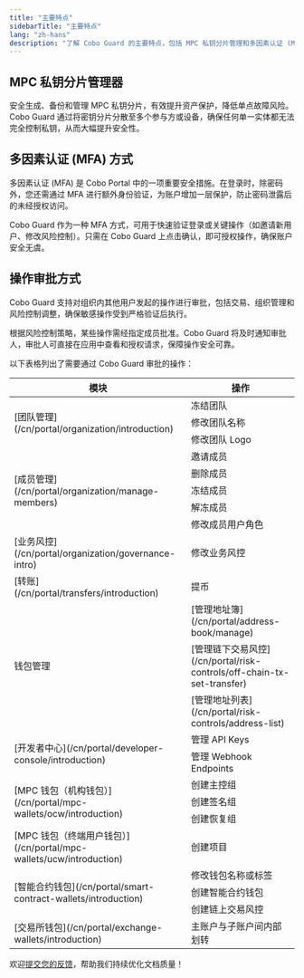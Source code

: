```yaml
---
title: "主要特点"
sidebarTitle: "主要特点"
lang: "zh-hans"
description: "了解 Cobo Guard 的主要特点，包括 MPC 私钥分片管理和多因素认证 (MFA)和操作审批。"
---
```


## MPC 私钥分片管理器
安全生成、备份和管理 MPC 私钥分片，有效提升资产保护，降低单点故障风险。Cobo Guard 通过将密钥分片分散至多个参与方或设备，确保任何单一实体都无法完全控制私钥，从而大幅提升安全性。

## 多因素认证 (MFA) 方式

多因素认证 (MFA) 是 Cobo Portal 中的一项重要安全措施。在登录时，除密码外，您还需通过 MFA 进行额外身份验证，为账户增加一层保护，防止密码泄露后的未经授权访问。

Cobo Guard 作为一种 MFA 方式，可用于快速验证登录或关键操作（如邀请新用户、修改风险控制）。只需在 Cobo Guard 上点击确认，即可授权操作，确保账户安全无虞。

## 操作审批方式

Cobo Guard 支持对组织内其他用户发起的操作进行审批，包括交易、组织管理和风险控制调整，确保敏感操作受到严格验证后执行。

根据风险控制策略，某些操作需经指定成员批准。Cobo Guard 将及时通知审批人，审批人可直接在应用中查看和授权请求，保障操作安全可靠。

以下表格列出了需要通过 Cobo Guard 审批的操作：

<table>
  <thead>
    <tr>
      <th>模块</th>
      <th>操作</th>
    </tr>
  </thead>
  <tbody>
    <tr>
      <td rowspan="3">[团队管理](/cn/portal/organization/introduction)</td>
      <td>冻结团队</td>
    </tr>
    <tr>
      <td>修改团队名称</td>
    </tr>
    <tr>
      <td>修改团队 Logo</td>
    </tr>
    <tr>
      <td rowspan="5">[成员管理](/cn/portal/organization/manage-members)</td>
      <td>邀请成员</td>
    </tr>
    <tr>
      <td>删除成员</td>
    </tr>
    <tr>
      <td>冻结成员</td>
    </tr>
    <tr>
      <td>解冻成员</td>
    </tr>
    <tr>
      <td>修改成员用户角色</td>
    </tr>
    <tr>
      <td>[业务风控](/cn/portal/organization/governance-intro)</td>
      <td>修改业务风控</td>
    </tr>
    <tr>
      <td>[转账](/cn/portal/transfers/introduction)</td>
      <td>提币</td>
    </tr>
    <tr>
      <td rowspan="3">钱包管理</td>
      <td>[管理地址簿](/cn/portal/address-book/manage)</td>
    </tr>
    <tr>
      <td>[管理链下交易风控](/cn/portal/risk-controls/off-chain-tx-set-transfer)</td>
    </tr>
    <tr>
      <td>[管理地址列表](/cn/portal/risk-controls/address-list)</td>
    </tr>
    <tr>
      <td rowspan="2">[开发者中心](/cn/portal/developer-console/introduction)</td>
      <td>管理 API Keys</td>
    </tr>
    <tr>
      <td>管理 Webhook Endpoints</td>
    </tr>
    <tr>
      <td rowspan="3">[MPC 钱包（机构钱包）](/cn/portal/mpc-wallets/ocw/introduction)</td>
      <td>创建主控组</td>
    </tr>
    <tr>
      <td>创建签名组</td>
    </tr>
    <tr>
      <td>创建恢复组</td>
    </tr>
    <tr>
      <td>[MPC 钱包（终端用户钱包）](/cn/portal/mpc-wallets/ucw/introduction)</td>
      <td>创建项目</td>
    </tr>
    <tr>
      <td rowspan="3">[智能合约钱包](/cn/portal/smart-contract-wallets/introduction)</td>
      <td>修改钱包名称或标签</td>
    </tr>
    <tr>
      <td>创建智能合约钱包</td>
    </tr>
    <tr>
      <td>创建链上交易风控</td>
    </tr>
    <tr>
      <td>[交易所钱包](/cn/portal/exchange-wallets/introduction)</td>
      <td>主账户与子账户间内部划转</td>
    </tr>
  </tbody>
</table>

<Tip>欢迎[提交您的反馈](https://forms.zohopublic.com/cobo/form/DocumentFeedbackForm/formperma/QvLOhxJv1_JMsJ-1dleZ8Itb_7rzN-LtgvsDdxosoVI?referrername=manuals)，帮助我们持续优化文档质量！</Tip>
